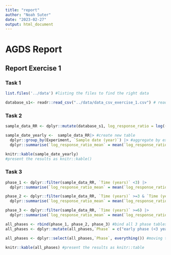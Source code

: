 ```yaml
---
title: "report"
author: "Noah Suter"
date: "2023-02-27"
output: html_document
---
```


# AGDS Report

## Report Exercise 1

### Task 1


```r
list.files('../data') #listing the files to find the right data
```

```r
database_s1<- readr::read_csv("../data/data_csv_exercise_1.csv") # reading the .csv into R
```

### Task 2

```r
sample_data_RR <- dplyr::mutate(database_s1, log_response_ratio = log((`increased CO2`/`ambient CO2`))) #calculate the RR and add as a new column
```

```r
sample_date_yearly <-  sample_data_RR|> #create new table
  dplyr::group_by(Experiment, `Sample date (year)`) |> #aggregate by experiment with subgroup sample date (in years)
  dplyr::summarise(`log_response_ratio_mean` = mean(`log_response_ratio`)) #calculating the mean of RR within the defined groups
```

```r
knitr::kable(sample_date_yearly)
#present the results as knitr::kable()
```

### Task 3
```r
phase_1 <- dplyr::filter(sample_data_RR, `Time (years)` <3) |>
  dplyr::summarise(`log_response_ratio_mean` = mean(`log_response_ratio`)) #aggregate the RR of phase 1
```

```r

phase_2 <- dplyr::filter(sample_data_RR, `Time (years)` >=3 & `Time (years)`<6) |>
  dplyr::summarise(`log_response_ratio_mean` = mean(`log_response_ratio`)) #aggregate the RR of phase 2
```

```r
phase_3 <- dplyr::filter(sample_data_RR, `Time (years)` >=6) |>
  dplyr::summarise(`log_response_ratio_mean` = mean(`log_response_ratio`)) #aggregate the RR of phase 3
```

```r
all_phases <- rbind(phase_1, phase_2, phase_3) #bind all 3 phase tables to one table
all_phases <- dplyr::mutate(all_phases,`Phase` = c("early phase (<3 years since start)", "mid phase (3-6 years since start", "late phase (>6 years since start)" )) #add a column with the phase description
```

```r
all_phases <- dplyr::select(all_phases,`Phase`, everything()) #moving the phase column to position one
```

```r
knitr::kable(all_phases) #present the results as knitr::table
```









